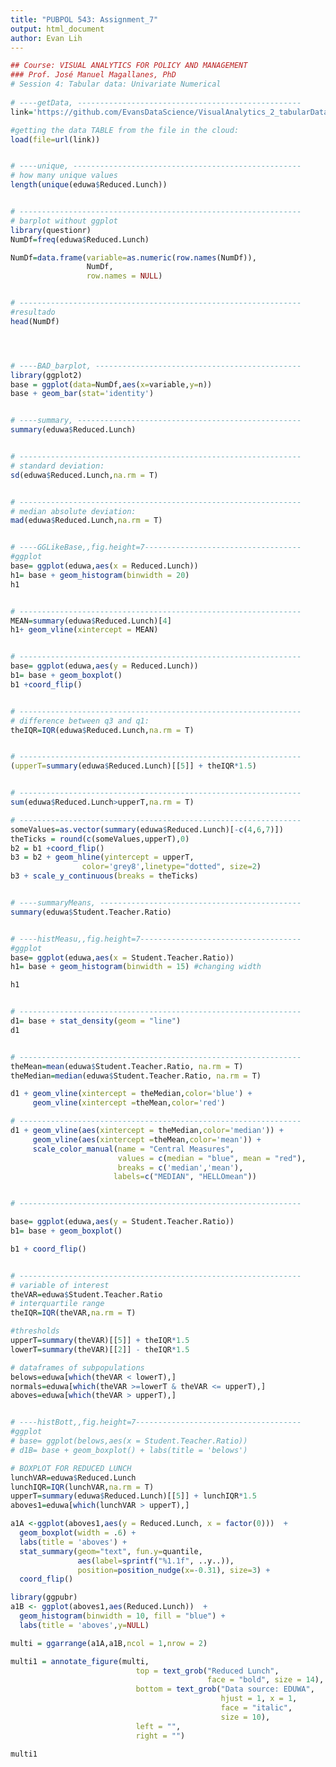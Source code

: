 ```yaml
---
title: "PUBPOL 543: Assignment_7"
output: html_document
author: Evan Lih
---
```


```r
## Course: VISUAL ANALYTICS FOR POLICY AND MANAGEMENT
### Prof. José Manuel Magallanes, PhD 
# Session 4: Tabular data: Univariate Numerical
    
# ----getData, --------------------------------------------------
link='https://github.com/EvansDataScience/VisualAnalytics_2_tabularData/raw/master/data/eduwa.rda'

#getting the data TABLE from the file in the cloud:
load(file=url(link))


# ----unique, ---------------------------------------------------
# how many unique values
length(unique(eduwa$Reduced.Lunch))


# ---------------------------------------------------------------
# barplot without ggplot
library(questionr)
NumDf=freq(eduwa$Reduced.Lunch) 

NumDf=data.frame(variable=as.numeric(row.names(NumDf)),
                 NumDf,
                 row.names = NULL)


# ---------------------------------------------------------------
#resultado
head(NumDf)




# ----BAD_barplot, ----------------------------------------------
library(ggplot2)
base = ggplot(data=NumDf,aes(x=variable,y=n))
base + geom_bar(stat='identity')


# ----summary, --------------------------------------------------
summary(eduwa$Reduced.Lunch)


# ---------------------------------------------------------------
# standard deviation:
sd(eduwa$Reduced.Lunch,na.rm = T)


# ---------------------------------------------------------------
# median absolute deviation:
mad(eduwa$Reduced.Lunch,na.rm = T)


# ----GGLikeBase,,fig.height=7-----------------------------------
#ggplot
base= ggplot(eduwa,aes(x = Reduced.Lunch))  
h1= base + geom_histogram(binwidth = 20) 
h1


# ---------------------------------------------------------------
MEAN=summary(eduwa$Reduced.Lunch)[4]
h1+ geom_vline(xintercept = MEAN)


# ---------------------------------------------------------------
base= ggplot(eduwa,aes(y = Reduced.Lunch))  
b1= base + geom_boxplot() 
b1 +coord_flip()


# ---------------------------------------------------------------
# difference between q3 and q1:
theIQR=IQR(eduwa$Reduced.Lunch,na.rm = T)


# ---------------------------------------------------------------
(upperT=summary(eduwa$Reduced.Lunch)[[5]] + theIQR*1.5)


# ---------------------------------------------------------------
sum(eduwa$Reduced.Lunch>upperT,na.rm = T)

# ---------------------------------------------------------------
someValues=as.vector(summary(eduwa$Reduced.Lunch)[-c(4,6,7)])
theTicks = round(c(someValues,upperT),0)
b2 = b1 +coord_flip()
b3 = b2 + geom_hline(yintercept = upperT, 
                color='grey8',linetype="dotted", size=2) 
b3 + scale_y_continuous(breaks = theTicks)


# ----summaryMeans, ---------------------------------------------
summary(eduwa$Student.Teacher.Ratio)


# ----histMeasu,,fig.height=7------------------------------------
#ggplot
base= ggplot(eduwa,aes(x = Student.Teacher.Ratio))  
h1= base + geom_histogram(binwidth = 15) #changing width

h1


# ---------------------------------------------------------------
d1= base + stat_density(geom = "line")
d1


# ---------------------------------------------------------------
theMean=mean(eduwa$Student.Teacher.Ratio, na.rm = T)
theMedian=median(eduwa$Student.Teacher.Ratio, na.rm = T)

d1 + geom_vline(xintercept = theMedian,color='blue') +
     geom_vline(xintercept =theMean,color='red') 

# ---------------------------------------------------------------
d1 + geom_vline(aes(xintercept = theMedian,color='median')) +
     geom_vline(aes(xintercept =theMean,color='mean')) +
     scale_color_manual(name = "Central Measures",
                        values = c(median = "blue", mean = "red"),
                        breaks = c('median','mean'),
                       labels=c("MEDIAN", "HELLOmean"))


# ---------------------------------------------------------------

base= ggplot(eduwa,aes(y = Student.Teacher.Ratio))  
b1= base + geom_boxplot()

b1 + coord_flip()


# ---------------------------------------------------------------
# variable of interest
theVAR=eduwa$Student.Teacher.Ratio
# interquartile range
theIQR=IQR(theVAR,na.rm = T)

#thresholds
upperT=summary(theVAR)[[5]] + theIQR*1.5
lowerT=summary(theVAR)[[2]] - theIQR*1.5

# dataframes of subpopulations
belows=eduwa[which(theVAR < lowerT),]
normals=eduwa[which(theVAR >=lowerT & theVAR <= upperT),]
aboves=eduwa[which(theVAR > upperT),]


# ----histBott,,fig.height=7-------------------------------------
#ggplot
# base= ggplot(belows,aes(x = Student.Teacher.Ratio))  
# d1B= base + geom_boxplot() + labs(title = 'belows')


```


```r
# BOXPLOT FOR REDUCED LUNCH
lunchVAR=eduwa$Reduced.Lunch
lunchIQR=IQR(lunchVAR,na.rm = T)
upperT=summary(eduwa$Reduced.Lunch)[[5]] + lunchIQR*1.5
aboves1=eduwa[which(lunchVAR > upperT),]

a1A <-ggplot(aboves1,aes(y = Reduced.Lunch, x = factor(0)))  + 
  geom_boxplot(width = .6) + 
  labs(title = 'aboves') +
  stat_summary(geom="text", fun.y=quantile,
               aes(label=sprintf("%1.1f", ..y..)),
               position=position_nudge(x=-0.31), size=3) +
  coord_flip()

library(ggpubr)
a1B <- ggplot(aboves1,aes(Reduced.Lunch))  +
  geom_histogram(binwidth = 10, fill = "blue") + 
  labs(title = 'aboves',y=NULL)

multi = ggarrange(a1A,a1B,ncol = 1,nrow = 2)

multi1 = annotate_figure(multi,
                            top = text_grob("Reduced Lunch",
                                            face = "bold", size = 14),
                            bottom = text_grob("Data source: EDUWA", 
                                               hjust = 1, x = 1,
                                               face = "italic", 
                                               size = 10),
                            left = "",
                            right = "")

multi1
```




